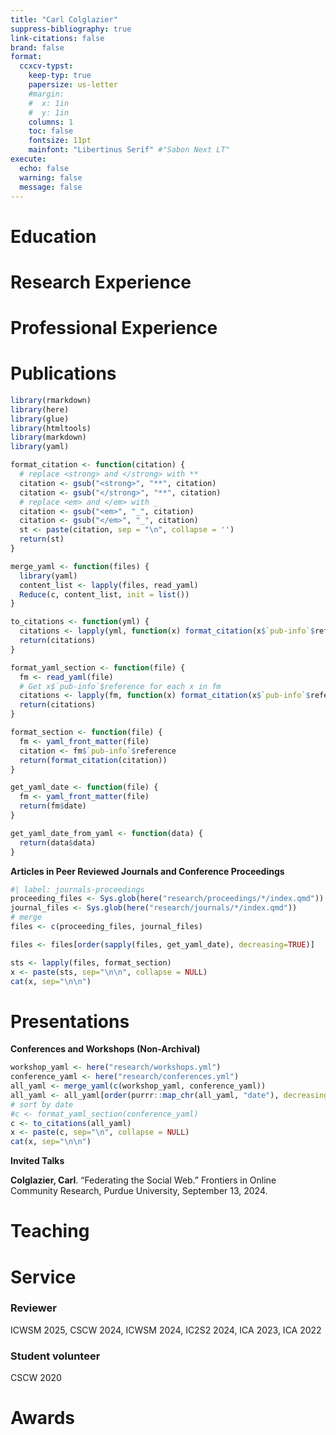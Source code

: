 ```yaml
---
title: "Carl Colglazier"
suppress-bibliography: true
link-citations: false
brand: false
format:
  ccxcv-typst:
    keep-typ: true
    papersize: us-letter
    #margin:
    #  x: 1in
    #  y: 1in
    columns: 1
    toc: false
    fontsize: 11pt
    mainfont: "Libertinus Serif" #"Sabon Next LT"
execute:
  echo: false
  warning: false
  message: false
---
```


# Education

```{=typst}
#resume-entry(
  title: "Northwestern University",
  location: "Evanston, IL",
  date: "September 2020 - August 2025 (Expected)",
  description: "Ph.D. in Technology and Social Behavior",
)

#resume-entry(
  title: "North Carolina State University",
  location: "Raleigh, NC",
  date: "August 2015 - December 2019",
  description: "B.S. in Computer Science; B.A. in Communication - Media",
)

#resume-item[
Phi Beta Kappa, Caldwell Fellow, Benjamin Franklin Scholar, Honors, _Summa Cum Laude_
]
```

# Research Experience

```{=typst}
#resume-entry(
  title: "Community Data Science Collective",
  location: "Northwestern University",
  date: "May 2020 - Present",
  description: "Researcher",
)

#resume-entry(
  title: "Department of Computer Science",
  location: "North Carolina State University",
  date: "August 2019 – December 2019",
  description: "Research Assistant",
)

#resume-entry(
  title: "Center for Research Computing",
  location: "University of Notre Dame",
  date: "May 2017 - May 2019",
  description: "Undergraduate Researcher",
)

#resume-entry(
  title: "Game2Learn Lab",
  location: "North Carolina State University",
  date: "January 2019 – May 2019",
  description: "Research Assistant",
)

#resume-entry(
  title: "Department of History",
  location: "North Carolina State University",
  date: "Jan 2017 - May 2018",
  description: "Research Assistant",
)
```

# Professional Experience

```{=typst}
#resume-entry(
  title: "IBM",
  location: "Durham, NC",
  date: "June 2019 - August 2019",
  description: "Full Stack Software Engineer Intern",
)
```

# Publications

```r
library(rmarkdown)
library(here)
library(glue)
library(htmltools)
library(markdown)
library(yaml)

format_citation <- function(citation) {
  # replace <strong> and </strong> with **
  citation <- gsub("<strong>", "**", citation)
  citation <- gsub("</strong>", "**", citation)
  # replace <em> and </em> with _
  citation <- gsub("<em>", "_", citation)
  citation <- gsub("</em>", "_", citation)
  st <- paste(citation, sep = "\n", collapse = '')
  return(st)
}

merge_yaml <- function(files) {
  library(yaml)
  content_list <- lapply(files, read_yaml)
  Reduce(c, content_list, init = list())
}

to_citations <- function(yml) {
  citations <- lapply(yml, function(x) format_citation(x$`pub-info`$reference))
  return(citations)
}

format_yaml_section <- function(file) {
  fm <- read_yaml(file)
  # Get x$`pub-info`$reference for each x in fm
  citations <- lapply(fm, function(x) format_citation(x$`pub-info`$reference))
  return(citations)
}

format_section <- function(file) {
  fm <- yaml_front_matter(file)
  citation <- fm$`pub-info`$reference
  return(format_citation(citation))
}

get_yaml_date <- function(file) {
  fm <- yaml_front_matter(file)
  return(fm$date)
}

get_yaml_date_from_yaml <- function(data) {
  return(data$data)
}
```

**Articles in Peer Reviewed Journals and Conference Proceedings**

::: {.block}

```{=typst} 
#set par(
 justify: true,
 first-line-indent: 0em,
 hanging-indent: 2em,
)
```

```r
#| label: journals-proceedings
proceeding_files <- Sys.glob(here("research/proceedings/*/index.qmd"))
journal_files <- Sys.glob(here("research/journals/*/index.qmd"))
# merge
files <- c(proceeding_files, journal_files)

files <- files[order(sapply(files, get_yaml_date), decreasing=TRUE)]

sts <- lapply(files, format_section)
x <- paste(sts, sep="\n\n", collapse = NULL)
cat(x, sep="\n\n")
```

:::

```{=typst}
#pagebreak()
```

# Presentations

**Conferences and Workshops (Non-Archival)**


::: {.block}

```{=typst} 
#set par(
 justify: true,
 first-line-indent: 0em,
 hanging-indent: 2em,
)
```

```r
workshop_yaml <- here("research/workshops.yml")
conference_yaml <- here("research/conferences.yml")
all_yaml <- merge_yaml(c(workshop_yaml, conference_yaml))
all_yaml <- all_yaml[order(purrr::map_chr(all_yaml, "date"), decreasing=TRUE)]
# sort by date
#c <- format_yaml_section(conference_yaml)
c <- to_citations(all_yaml)
x <- paste(c, sep="\n", collapse = NULL)
cat(x, sep="\n\n")
```

:::

**Invited Talks**

::: {.block}

```{=typst} 
#set par(
 justify: true,
 first-line-indent: 0em,
 hanging-indent: 2em,
)
```

**Colglazier, Carl**. "Federating the Social Web." Frontiers in Online Community Research, Purdue University, September 13, 2024.

:::

# Teaching

```{=typst}
#resume-entry(
  title: "Introduction to Computer Programming",
  location: "Northwestern University",
  date: "Spring 2025",
  description: "Teaching Assistant",
)

#resume-entry(
  title: "Introduction to Law and Digital Technology",
  location: "Northwestern University",
  date: "Spring 2024",
  description: "Discussion Section Instructor",
)

#resume-entry(
  title: "Introduction to Law and Digital Technology",
  location: "Northwestern University",
  date: "Spring 2023",
  description: "Teaching Assistant",
)

#resume-entry(
  title: "Introduction to Computing - Java",
  location: "North Carolina State University",
  date: "Spring 2016",
  description: "Teaching Assistant",
)
```


# Service

### Reviewer

ICWSM 2025, CSCW 2024, ICWSM 2024, IC2S2 2024, ICA 2023, ICA 2022

### Student volunteer

CSCW 2020

```{=typst}
#block(breakable: false)[
```

# Awards

```{=typst}
#resume-entry(
  title: "GRFP Honorable Mention",
  location: "National Science Foundation",
  date: "March 2021"
)

#resume-entry(
  title: "Outstanding Graduate",
  location: "North Carolina State University",
  description: "Department of Communication",
  date: "December 2019"
)

#resume-entry(
  title: "Paul Green Multimedia Award",
  date: "April 2015",
  location: "North Carolina Society of Historians",
)
```

```{=typst}
]
```
